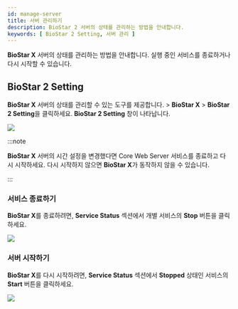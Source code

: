 ```yaml
---
id: manage-server
title: 서버 관리하기
description: BioStar 2 서버의 상태를 관리하는 방법을 안내합니다.
keywords: [ BioStar 2 Setting, 서버 관리 ]
---
```


**BioStar X** 서버의 상태를 관리하는 방법을 안내합니다. 실행 중인 서비스를 종료하거나 다시 시작할 수 있습니다.

## BioStar 2 Setting

**BioStar X** 서버의 상태를 관리할 수 있는 도구를 제공합니다. <Start/> > **BioStar X** > **BioStar 2 Setting**을 클릭하세요. **BioStar 2 Setting** 창이 나타납니다.

<Image src='/img/common/biostar-setting-window.png' alone />

:::note

**BioStar X** 서버의 시간 설정을 변경했다면 Core Web Server 서비스를 종료하고 다시 시작하세요. 다시 시작하지 않으면 **BioStar X**가 동작하지 않을 수 있습니다.

:::

### 서비스 종료하기

**BioStar X**를 종료하려면, **Service Status** 섹션에서 개별 서비스의 **Stop** 버튼을 클릭하세요.

<Image src='/img/common/biostar-setting-stop.png' alone />

### 서버 시작하기

**BioStar X**를 다시 시작하려면, **Service Status** 섹션에서 **Stopped** 상태인 서비스의 **Start** 버튼을 클릭하세요.

<Image src='/img/common/biostar-setting-start.png' alone />
